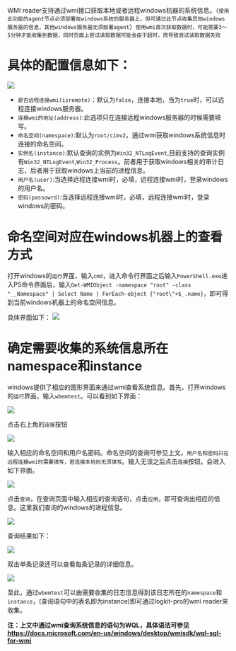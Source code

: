  WMI reader支持通过wmi接口获取本地或者远程windows机器的系统信息。（`使用此功能的agent节点必须部署在windows系统的服务器上，但可通过此节点收集其他windows服务器的信息，其他windows服务器无须部署agent`）`使用wmi首次获取数据时，可能需要3～5分钟才能收集到数据，同时页面上尝试读取数据可能会由于超时，而导致尝试读取数据失败`
 
 # 具体的配置信息如下：
 
 ![](https://dn-odum9helk.qbox.me/FqBB02Rrtk1RTZE2nXxAuj63p0Gt)
 
 *  `是否远程连接wmi(isremote)`：默认为`false`，连接本地，当为`true`时，可以远程连接windows服务器。
 *  `连接wmi的地址(address)`:此选项只在连接远程windows服务器的时候需要填写。
 *  `命名空间(namespace)`:默认为`root/cimv2`，通过wmi获取windows系统信息时连接的命名空间。
 *  `实例名(instance)`:默认查询的实例为`Win32_NTLogEvent`,目前支持的查询实例有`Win32_NTLogEvent`,`Win32_Process`。前者用于获取windows相关的审计日志，后者用于获取windows上当前的进程信息。
 *  `用户名(user)`:当选择远程连接wmi时，必填，远程连接wmi时，登录windows的用户名。
 *  `密码(passowrd)`:当选择远程连接wmi时，必填，远程连接wmi时，登录windows的密码。


# 命名空间对应在windows机器上的查看方式

打开windows的`运行`界面，输入`cmd`，进入命令行界面之后输入`PowerShell.exe`进入PS命令界面后，输入`Get-WMIObject -namespace "root" -class "__Namespace" | Select Name | ForEach-object {"root\"+$_.name}`，即可得到当前windows机器上的命名空间信息。

具体界面如下：
![](https://dn-odum9helk.qbox.me/FnTrjMTYP11mpbAa9CJ0Snb8odQC)

# 确定需要收集的系统信息所在namespace和instance

windows提供了相应的图形界面来通过wmi查看系统信息。首先，打开windows的`运行`界面，输入`wbemtest`。可以看到如下界面：

![](https://dn-odum9helk.qbox.me/FuYj4bdfJv_vkk7vHvks9TVhgIYB)

点击右上角的`连接`按钮

![](https://dn-odum9helk.qbox.me/FlxVq3vY-exx4M3s_kOGD_hz8aci)

输入相应的命名空间和用户名密码。命名空间的查询可参见上文。`用户名和密码只在远程连接wmi时需要填写，若连接本地则无须填写`。输入无误之后点击`连接`按钮。会进入如下界面。

![](https://dn-odum9helk.qbox.me/Fk_B0tDhDgtXRWQ-z_QA9zsONkGo)

点击`查询`，在查询页面中输入相应的查询语句，点击`应用`，即可查询出相应的信息。这里我们查询的windows的进程信息。

![](https://dn-odum9helk.qbox.me/FtC7h9SO1roayZQc__7752vFTw02)

查询结果如下：

![](https://dn-odum9helk.qbox.me/Fgitg9wQ0mHVLAchyfgIwoyUpLSF)

双击单条记录还可以查看每条记录的详细信息。

![](https://dn-odum9helk.qbox.me/FtABFD5JY4o8-nss2GUW4Q7C-rCT)

至此，通过`wbemtest`可以由需要收集的日志信息得到该日志所在的`namespace`和`instance`，(查询语句中的表名即为instance)即可通过logkit-pro的wmi reader来收集。

**注：上文中通过wmi查询系统信息的语句为WQL，具体语法可参见  https://docs.microsoft.com/en-us/windows/desktop/wmisdk/wql-sql-for-wmi**

 